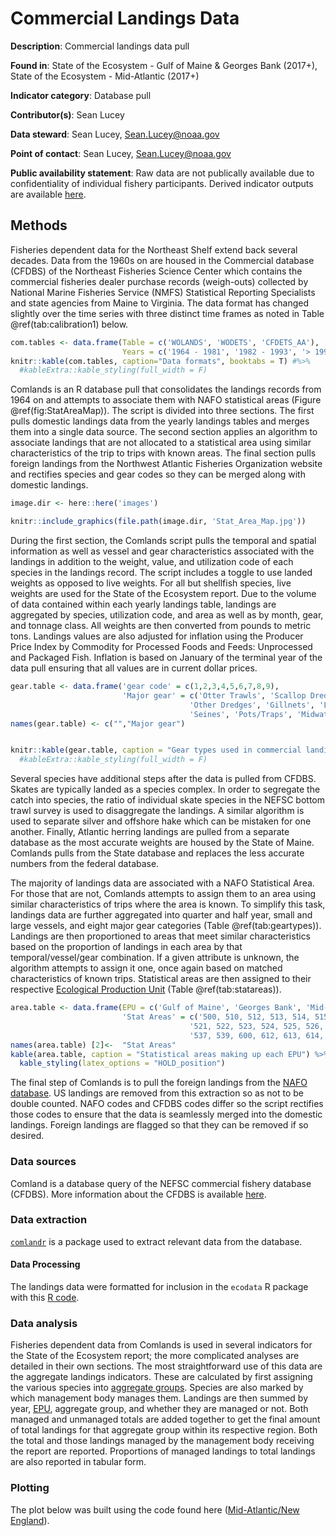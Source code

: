 # Commercial Landings Data {#comdat}

**Description**: Commercial landings data pull

**Found in**: State of the Ecosystem - Gulf of Maine & Georges Bank (2017+), State of the Ecosystem - Mid-Atlantic (2017+)

**Indicator category**: Database pull

**Contributor(s)**: Sean Lucey

**Data steward**: Sean Lucey, <Sean.Lucey@noaa.gov>

**Point of contact**: Sean Lucey, <Sean.Lucey@noaa.gov>

**Public availability statement**: Raw data are not publically available due to confidentiality of individual fishery participants.  Derived indicator outputs are
available [here](https://comet.nefsc.noaa.gov/erddap/tabledap/group_landings_soe_v1.html).


## Methods

Fisheries dependent data for the Northeast Shelf extend back several decades. Data from the 1960s on are housed in the Commercial database (CFDBS) of the Northeast Fisheries Science Center which contains the commercial fisheries dealer purchase records (weigh-outs) collected by National Marine Fisheries Service (NMFS) Statistical Reporting Specialists and state agencies from Maine to Virginia. The data format has changed slightly over the time series with three distinct time frames as noted in Table \@ref(tab:calibration1) below.  

```r
com.tables <- data.frame(Table = c('WOLANDS', 'WODETS', 'CFDETS_AA'),
                         Years = c('1964 - 1981', '1982 - 1993', '> 1994'))
knitr::kable(com.tables, caption="Data formats", booktabs = T) #%>% 
  #kableExtra::kable_styling(full_width = F)

```

Comlands is an R database pull that consolidates the landings records from 1964 on and attempts to associate them with NAFO statistical areas (Figure \@ref(fig:StatAreaMap)). The script is divided into three sections. The first pulls domestic landings data from the yearly landings tables and merges them into a single data source. The second section applies an algorithm to associate landings that are not allocated to a statistical area using similar characteristics of the trip to trips with known areas. The final section pulls foreign landings from the Northwest Atlantic Fisheries Organization website and rectifies species and gear codes so they can be merged along with domestic landings.

```r

image.dir <- here::here('images')

knitr::include_graphics(file.path(image.dir, 'Stat_Area_Map.jpg'))
```

During the first section, the Comlands script pulls the temporal and spatial information as well as vessel and gear characteristics associated with the landings in addition to the weight, value, and utilization code of each species in the landings record.  The script includes a toggle to use landed weights as opposed to live weights.  For all but shellfish species, live weights are used for the State of the Ecosystem report.  Due to the volume of data contained within each yearly landings table, landings are aggregated by species, utilization code, and area as well as by month, gear, and tonnage class.  All weights are then converted from pounds to metric tons.  Landings values are also adjusted for inflation using the Producer Price Index by Commodity for Processed Foods and Feeds: Unprocessed and Packaged Fish.  Inflation is based on January of the terminal year of the data pull ensuring that all values are in current dollar prices.


```r

gear.table <- data.frame('gear code' = c(1,2,3,4,5,6,7,8,9),
                         'Major gear' = c('Otter Trawls', 'Scallop Dredges',
                                        'Other Dredges', 'Gillnets', 'Longlines',
                                        'Seines', 'Pots/Traps', 'Midwater', 'Other'))
names(gear.table) <- c("","Major gear")


knitr::kable(gear.table, caption = "Gear types used in commercial landings",  booktabs=T)# %>%
  #kableExtra::kable_styling(full_width = F)
```

Several species have additional steps after the data is pulled from CFDBS.  Skates are typically landed as a species complex.  In order to segregate the catch into species, the ratio of individual skate species in the NEFSC bottom trawl survey is used to disaggregate the landings. A similar algorithm is used to separate silver and offshore hake which can be mistaken for one another.  Finally, Atlantic herring landings are pulled from a separate database as the most accurate weights are housed by the State of Maine.  Comlands pulls from the State database and replaces the less accurate numbers from the federal database.

The majority of landings data are associated with a NAFO Statistical Area.  For those that are not, Comlands attempts to assign them to an area using similar characteristics of trips where the area is known.  To simplify this task, landings data are further aggregated into quarter and half year, small and large vessels, and eight major gear categories (Table \@ref(tab:geartypes)).  Landings are then proportioned to areas that meet similar characteristics based on the proportion of landings in each area by that temporal/vessel/gear combination.  If a given attribute is unknown, the algorithm attempts to assign it one, once again based on matched characteristics of known trips.  Statistical areas are then assigned to their respective [Ecological Production Unit](#epu) (Table \@ref(tab:statareas)).  

```r
area.table <- data.frame(EPU = c('Gulf of Maine', 'Georges Bank', 'Mid-Atlantic'),
                         'Stat Areas' = c('500, 510, 512, 513, 514, 515',
                                        '521, 522, 523, 524, 525, 526, 551, 552, 561, 562',
                                        '537, 539, 600, 612, 613, 614, 615, 616, 621, 622, 625, 626, 631, 632'))
names(area.table) [2]<-  "Stat Areas"
kable(area.table, caption = "Statistical areas making up each EPU") %>% 
  kable_styling(latex_options = "HOLD_position")
```

The final step of Comlands is to pull the foreign landings from the [NAFO database](https://www.nafo.int/Data/frames).  US landings are removed from this extraction so as not to be double counted.  NAFO codes and CFDBS codes differ so the script rectifies those codes to ensure that the data is seamlessly merged into the domestic landings.  Foreign landings are flagged so that they can be removed if so desired.


### Data sources
Comland is a database query of the NEFSC commercial fishery database (CFDBS). More information about the CFDBS is available [here](https://inport.nmfs.noaa.gov/inport/item/27401).  

### Data extraction 

[`comlandr`](https://github.com/NOAA-EDAB/comlandr) is a package used to extract relevant data from the database.  


#### Data Processing

The landings data were formatted for inclusion in the `ecodata` R package with this [R code](https://github.com/NOAA-EDAB/ecodata/blob/master/data-raw/get_comdat.R).

### Data analysis

Fisheries dependent data from Comlands is used in several indicators for the State of the Ecosystem report; the more complicated analyses are detailed in their own sections.  The most straightforward use of this data are the aggregate landings indicators.  These are calculated by first assigning the various species into [aggregate groups](#aggroups).  Species are also marked by which management body manages them.  Landings are then summed by year, [EPU](#epu), aggregate group, and whether they are managed or not.  Both managed and unmanaged totals are added together to get the final amount of total landings for that aggregate group within its respective region.  Both the total and those landings managed by the management body receiving the report are reported.  Proportions of managed landings to total landings are also reported in tabular form.

### Plotting
The plot below was built using the code found
here ([Mid-Atlantic](https://github.com/NOAA-EDAB/ecodata/blob/master/chunk-scripts/human_dimensions_MAB.Rmd-comdat-total-landings.R)[/New England](https://raw.githubusercontent.com/NOAA-EDAB/ecodata/master/chunk-scripts/human_dimensions_NE.Rmd-comdat-total-landings.R)). 

```r

```



```r
```

